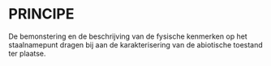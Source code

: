 # PRINCIPE

De bemonstering en de beschrijving van de fysische kenmerken op het staalnamepunt dragen bij aan de karakterisering van de abiotische toestand ter plaatse.


